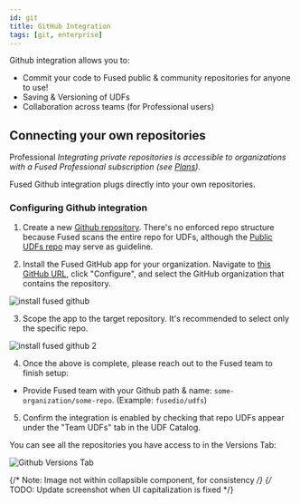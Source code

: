 ```yaml
---
id: git
title: GitHub Integration
tags: [git, enterprise]
---
```





Github integration allows you to:
- Commit your code to Fused public & community repositories for anyone to use!
- Saving & Versioning of UDFs
- Collaboration across teams (for Professional users)

## Connecting your own repositories

<Tag color="#3399ff">Professional</Tag> _Integrating private repositories is accessible to organizations with a Fused Professional subscription (see [Plans](/pricing))._

Fused Github integration plugs directly into your own repositories.


### Configuring Github integration


1. Create a new [Github repository](https://docs.github.com/en/repositories/creating-and-managing-repositories/creating-a-new-repository). There's no enforced repo structure because Fused scans the entire repo for UDFs, although the [Public UDFs repo](https://github.com/fusedio/udfs) may serve as guideline.

2. Install the Fused GitHub app for your organization. Navigate to [this GitHub URL](https://github.com/apps/fused-io), click "Configure", and select the GitHub organization that contains the repository.

![install fused github](/img/gh2.png)

3. Scope the app to the target repository. It's recommended to select only the specific repo.

![install fused github 2](/img/gh3.png)


4. Once the above is complete, please reach out to the Fused team to finish setup:
- Provide Fused team with your Github path & name: `some-organization/some-repo`. (Example: `fusedio/udfs`)

5. Confirm the integration is enabled by checking that repo UDFs appear under the "Team UDFs" tab in the UDF Catalog.

You can see all the repositories you have access to in the Versions Tab:

![Github Versions Tab](/img/core-concepts/github_versions_tab.png)


{/* Note: Image not within collapsible component, for consistency */}
{/* TODO: Update screenshot when UI capitalization is fixed */}
